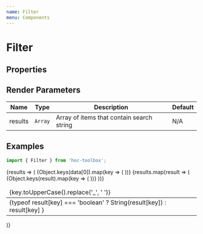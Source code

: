 ```yaml
---
name: Filter
menu: Components
---
```



# Filter

## Properties

<PropsTable of={Filter} />

## Render Parameters
Name | Type | Description | Default
--- | --- | --- | ---
results | `Array` | Array of items that contain search string | N/A

## Examples

```jsx
import { Filter } from 'hoc-toolbox';
```

<Playground>
  <Filter data={data} search="Bernard">
    {results => (
      <table className='table'>
          <thead>
            <tr>
              {Object.keys(data[0]).map(key => (
                <td>{key.toUpperCase().replace('_', ' ')}</td>
              ))}
            </tr>
          </thead>
          {results.map(result => (
            <tbody>
              <tr>
                {Object.keys(result).map(key => (
                  <td>
                    {typeof result[key] === 'boolean'
                      ? String(result[key])
                      : result[key]
                    }
                  </td>
                ))}
              </tr>
            </tbody>
          ))}
        </table>
    )}
  </Filter>
</Playground>
